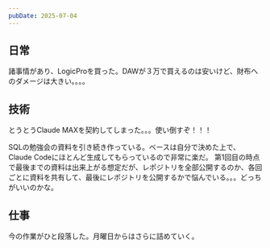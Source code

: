```yaml
---
pubDate: 2025-07-04
---
```



## 日常

諸事情があり、LogicProを買った。DAWが３万で買えるのは安いけど、財布へのダメージは大きい。。。。



## 技術

とうとうClaude MAXを契約してしまった。。。使い倒すぞ！！！

SQLの勉強会の資料を引き続き作っている。ベースは自分で決めた上で、Claude Codeにほとんど生成してもらっているので非常に楽だ。
第1回目の時点で最後までの資料は出来上がる想定だが、レポジトリを全部公開するのか、各回ごとに資料を共有して、最後にレポジトリを公開するかで悩んでいる。。。どっちがいいのかな。

## 仕事

今の作業がひと段落した。月曜日からはさらに詰めていく。
